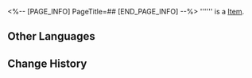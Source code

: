 <%-- [PAGE_INFO]
PageTitle=##
[END_PAGE_INFO] --%>
{{Item Infobox
|title       = 
|id          = 149990
|image       = Item .png
|type        = 
|invCategory = Missions
|rarity      = 3
|effect      = 
|description = 
}}
'''''' is a [[Item]].

==Other Languages==
{{Other Languages
|en   = 
|zhs  = dev_情绪碎片：愤怒
|zht  = 
|ja   = 
|ko   = 
|es   = 
|fr   = 
|ru   = 
|th   = 
|vi   = 
|de   = 
|id   = 
|pt   = 
}}

==Change History==
{{Change History|2.0}}